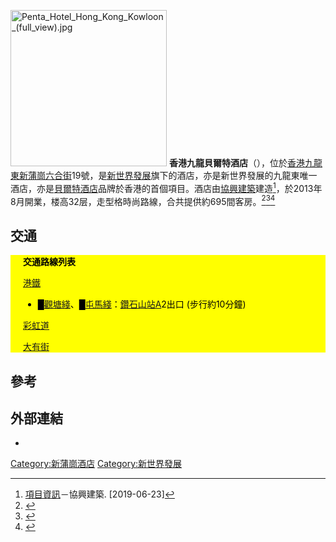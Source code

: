 [[File:Penta_Hotel_Hong_Kong_Kowloon_(full_view).jpg|250px]]
'''香港九龍貝爾特酒店'''（{{lang-en|'''Penta Hotel Hong Kong Kowloon'''}}），位於[[香港|香港]][[九龍東|九龍東]][[新蒲崗|新蒲崗]][[六合街|六合街]]19號，是[[新世界發展|新世界發展]]旗下的酒店，亦是新世界發展的九龍東唯一酒店，亦是[[貝爾特酒店|貝爾特酒店]]品牌於香港的首個項目。酒店由[[協興建築|協興建築]]建造<ref>[https://www.hiphing.com.hk/tc/projects/details.php?id=176 項目資訊]－協興建築. [2019-06-23]</ref>，於2013年8月開業，楼高32层，走型格時尚路線，合共提供約695間客房。<ref>{{cite news |title=新世界發展 (00017) 交投量呈異動，現報 9.87 港元，升 3.46 % |url=https://hk.news.yahoo.com/mct-%E6%99%BA%E7%8F%A0-%E6%96%B0%E4%B8%96%E7%95%8C%E7%99%BC%E5%B1%95-00017-%E4%BA%A4%E6%8A%95%E9%87%8F%E5%91%88%E7%95%B0%E5%8B%95-035502202.html |language=中文 |work=智珠 |via=雅虎香港 |date=2014年7月30日 |accessdate=2014年7月31日 |archive-date=2014年7月30日 |archive-url=https://web.archive.org/web/20140730073829/https://hk.news.yahoo.com/mct-%E6%99%BA%E7%8F%A0-%E6%96%B0%E4%B8%96%E7%95%8C%E7%99%BC%E5%B1%95-00017-%E4%BA%A4%E6%8A%95%E9%87%8F%E5%91%88%E7%95%B0%E5%8B%95-035502202.html |dead-url=no }}</ref><ref>{{cite news |title=九龍貝爾特酒店 |url=http://travel.ulifestyle.com.hk/DetailSpot.php?id=ADkRZxEgA3QMLw |language=中文 |publisher=U Travel |accessdate=2014-07-31 |archive-date=2016-03-06 |archive-url=https://web.archive.org/web/20160306145548/http://travel.ulifestyle.com.hk/detailspot.php?id=adkrzxega3qmlw |dead-url=no }}</ref><ref>{{cite news |title=新蒲崗酒店 型食揦鮓麵 |url=http://hk.apple.nextmedia.com/supplement/food/art/20130816/18380379 |language=中文 |publisher=蘋果日報 |date=2013年8月16日 |accessdate=2014年7月31日 |archive-date=2014年8月8日 |archive-url=https://web.archive.org/web/20140808061945/http://hk.apple.nextmedia.com/supplement/food/art/20130816/18380379 |dead-url=no }}</ref>

==交通==
<div class="NavFrame collapsed" style="color: black; background-color: yellow; margin: 0 auto; padding: 0 10px; text-align: left;"><div class="NavHead" style="background-color: yellow; margin: 0 auto; padding: 0 10px; font-weight:normal;">'''交通路線列表'''</div><div class="NavContent" style="background-color: yellow; margin: 0 auto; padding: 0 10px;">
;[[港鐵|港鐵]]
*<font color="{{觀塘綫色彩}}">█</font>[[觀塘綫|觀塘綫]]、<font color="{{屯馬綫色彩}}">█</font>[[屯馬綫|屯馬綫]]：[[鑽石山站|鑽石山站]]A2出口 (步行約10分鐘)
;[[彩虹道|彩虹道]]
{{九龍新界巴士簡單列表|5|6D|6P|9|15A|21|42C|61X|62P|62X|69C|74A|89B|91M|95|252X|258A|258D|258P|258S|259D|267X|268A|268C|269C|277P|797|889|N216|X42C}}
{{過海隧道巴士簡單列表|101R|111|111P|113|116|671|671X|N121}}{{九龍專線小巴簡單列表|54|79M|88}}{{新界專線小巴簡單列表|111}}

;[[大有街|大有街]]
{{九龍新界巴士簡單列表|29M}}{{九龍專線小巴簡單列表|19|52}}{{新界專線小巴簡單列表|102|102S|111}}
</div></div>

==參考==
{{reflist}}

==外部連結==
* {{Official website|http://www.pentahotels.com/cn/hotels/hkgph-kowloon/}}


{{新世界發展}}

[[Category:新蒲崗酒店|Category:新蒲崗酒店]]
[[Category:新世界發展|Category:新世界發展]]